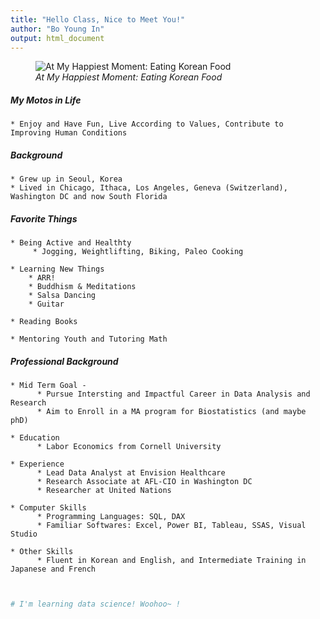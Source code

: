 ```yaml
---
title: "Hello Class, Nice to Meet You!"
author: "Bo Young In"
output: html_document
---
```


![_At My Happiest Moment: Eating Korean Food_](Bo.jpg) 

##### __**My Motos in Life**__
    * Enjoy and Have Fun, Live According to Values, Contribute to Improving Human Conditions


##### __Background__
    * Grew up in Seoul, Korea
    * Lived in Chicago, Ithaca, Los Angeles, Geneva (Switzerland), Washington DC and now South Florida
    
##### __Favorite Things__
    * Being Active and Healthty
         * Jogging, Weightlifting, Biking, Paleo Cooking
         
    * Learning New Things
        * ARR!
        * Buddhism & Meditations
        * Salsa Dancing
        * Guitar
        
    * Reading Books
    
    * Mentoring Youth and Tutoring Math

##### __Professional Background__
    * Mid Term Goal - 
          * Pursue Intersting and Impactful Career in Data Analysis and Research 
          * Aim to Enroll in a MA program for Biostatistics (and maybe phD) 
      
    * Education 
          * Labor Economics from Cornell University
          
    * Experience
          * Lead Data Analyst at Envision Healthcare
          * Research Associate at AFL-CIO in Washington DC
          * Researcher at United Nations 
          
    * Computer Skills
          * Programming Languages: SQL, DAX
          * Familiar Softwares: Excel, Power BI, Tableau, SSAS, Visual Studio
          
    * Other Skills
          * Fluent in Korean and English, and Intermediate Training in Japanese and French
          
          
```r
# I'm learning data science! Woohoo~ !
```

